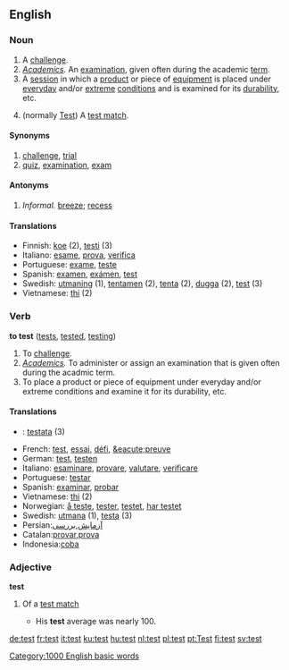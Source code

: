 {{See|Test}}
==English==

=== Noun ===
{{en-noun-reg}}

#A [[Challenge#Noun|challenge]].
#''[[Academics]].'' An [[examination]], given often during the academic [[term]].
#A [[session]] in which a [[product]] or piece of [[equipment]] is placed under [[everyday]] and/or [[extreme]] [[condition]]s and is examined for its [[durability]], etc.
#{{Cricket}} (normally [[Test]]) A [[test match]].

==== Synonyms ====
#[[challenge]], [[trial]]
#[[quiz]], [[examination]], [[exam]]

==== Antonyms ====
#''Informal.'' [[breeze]]; [[recess]]

==== Translations ====
*Finnish: [[koe]] (2), [[testi]] (3)
*Italiano: [[esame]], [[prova]], [[verifica]]
*Portuguese: [[exame]], [[teste]]
*Spanish: [[examen]], [[exámen]], [[test]]
*Swedish: [[utmaning]] (1), [[tentamen]] {{c}} (2), [[tenta]] {{c}} (2), [[dugga]] {{c}} (2), [[test]] {{n}} (3)
*Vietnamese: [[thi]] (2)

=== Verb ===
'''to test''' ([[tests]], [[tested]], [[testing]])

#To [[Challenge#Verb|challenge]].
#''[[Academics]].'' To administer or assign an examination that is given often during the acadmic term.
#To place a product or piece of equipment under everyday and/or extreme conditions and examine it for its durability, etc.

==== Translations ====
*{{msg:fi}}: [[testata]] (3)
*French: [[test]], [[essai]], [[défi]], [[&eacute;preuve]]
*German: [[test]], [[testen]]
*Italiano: [[esaminare]], [[provare]], [[valutare]], [[verificare]]
*Portuguese: [[testar]]
*Spanish: [[examinar]], [[probar]]
*Vietnamese: [[thi]] (2)
*Norwegian: [[å teste]], [[tester]], [[testet]], [[har testet]]
*Swedish: [[utmana]] (1), [[testa]] (3)
*Persian:[[آزمایش]],[[بررسی]]
*Catalan:[[provar]],[[prova]]
*Indonesia:[[coba]]

===Adjective===
'''test'''

#{{Cricket}} Of a [[test match]]
#* His '''test''' average was nearly 100.

[[Category:1000 English basic words]]

[[de:test]]
[[fr:test]]
[[it:test]]
[[ku:test]]
[[hu:test]]
[[nl:test]]
[[pl:test]]
[[pt:Test]]
[[fi:test]]
[[sv:test]]